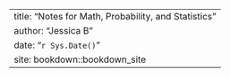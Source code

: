 --- 
title: "Notes for Math, Probability, and Statistics"
author: "Jessica B"
date: "`r Sys.Date()`"
site: bookdown::bookdown_site
---